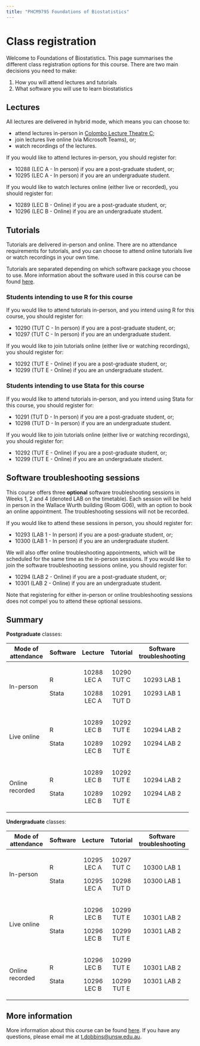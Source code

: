 ```yaml
---
title: "PHCM9795 Foundations of Biostatistics"
---
```


# Class registration

Welcome to Foundations of Biostatistics. This page summarises the different class registration options for this course. There are two main decisions you need to make:

1.  How you will attend lectures and tutorials
2.  What software you will use to learn biostatistics

## Lectures

All lectures are delivered in hybrid mode, which means you can choose to:

-   attend lectures in-person in [Colombo Lecture Theatre C](https://www.learningenvironments.unsw.edu.au/physical-spaces/colombo-building/k-b16-lg05-colombo-theatre-c);
-   join lectures live online (via Microsoft Teams), or;
-   watch recordings of the lectures.

If you would like to attend lectures in-person, you should register for:

-   10288 (LEC A - In person) if you are a post-graduate student, or;
-   10295 (LEC A - In person) if you are an undergraduate student.

If you would like to watch lectures online (either live or recorded), you should register for:

-   10289 (LEC B - Online) if you are a post-graduate student, or;
-   10296 (LEC B - Online) if you are an undergraduate student.

## Tutorials

Tutorials are delivered in-person and online. There are no attendance requirements for tutorials, and you can choose to attend online tutorials live or watch recordings in your own time.

Tutorials are separated depending on which software package you choose to use. More information about the software used in this course can be found [here](https://timothydobbins.github.io/foundations/software.html).

### Students intending to use R for this course

If you would like to attend tutorials in-person, and you intend using R for this course, you should register for:

-   10290 (TUT C - In person) if you are a post-graduate student, or;
-   10297 (TUT C - In person) if you are an undergraduate student.

If you would like to join tutorials online (either live or watching recordings), you should register for:

-   10292 (TUT E - Online) if you are a post-graduate student, or;
-   10299 (TUT E - Online) if you are an undergraduate student.

### Students intending to use Stata for this course

If you would like to attend tutorials in-person, and you intend using Stata for this course, you should register for:

-   10291 (TUT D - In person) if you are a post-graduate student, or;
-   10298 (TUT D - In person) if you are an undergraduate student.

If you would like to join tutorials online (either live or watching recordings), you should register for:

-   10292 (TUT E - Online) if you are a post-graduate student, or;
-   10299 (TUT E - Online) if you are an undergraduate student.

## Software troubleshooting sessions

This course offers three **optional** software troubleshooting sessions in Weeks 1, 2 and 4 (denoted LAB on the timetable). Each session will be held in person in the Wallace Wurth building (Room G06), with an option to book an online appointment. The troubleshooting sessions will not be recorded.

If you would like to attend these sessions in person, you should register for:

-   10293 (LAB 1 - In person) if you are a post-graduate student, or;
-   10300 (LAB 1 - In person) if you are an undergraduate student.

We will also offer online troubleshooting appointments, which will be scheduled for the same time as the in-person sessions. If you would like to join the software troubleshooting sessions online, you should register for:

-   10294 (LAB 2 - Online) if you are a post-graduate student, or;
-   10301 (LAB 2 - Online) if you are an undergraduate student.

Note that registering for either in-person or online troubleshooting sessions does not compel you to attend these optional sessions.

## Summary

**Postgraduate** classes:

+--------------------+------------+-------------+-------------+--------------------------+
| Mode of attendance | Software   | Lecture     | Tutorial    | Software troubleshooting |
+====================+============+:===========:+:===========:+:========================:+
| In-person          | R          | 10288 LEC A | 10290 TUT C | 10293 LAB 1              |
|                    |            |             |             |                          |
|                    | Stata      | 10288 LEC A | 10291 TUT D | 10293 LAB 1              |
+--------------------+------------+-------------+-------------+--------------------------+
| Live online        | R          | 10289 LEC B | 10292 TUT E | 10294 LAB 2              |
|                    |            |             |             |                          |
|                    | Stata      | 10289 LEC B | 10292 TUT E | 10294 LAB 2              |
+--------------------+------------+-------------+-------------+--------------------------+
| Online recorded    | R          | 10289 LEC B | 10292 TUT E | 10294 LAB 2              |
|                    |            |             |             |                          |
|                    | Stata      | 10289 LEC B | 10292 TUT E | 10294 LAB 2              |
+--------------------+------------+-------------+-------------+--------------------------+

**Undergraduate** classes:

+--------------------+------------+-------------+-------------+--------------------------+
| Mode of attendance | Software   | Lecture     | Tutorial    | Software troubleshooting |
+====================+============+:===========:+:===========:+:========================:+
| In-person          | R          | 10295 LEC A | 10297 TUT C | 10300 LAB 1              |
|                    |            |             |             |                          |
|                    | Stata      | 10295 LEC A | 10298 TUT D | 10300 LAB 1              |
+--------------------+------------+-------------+-------------+--------------------------+
| Live online        | R          | 10296 LEC B | 10299 TUT E | 10301 LAB 2              |
|                    |            |             |             |                          |
|                    | Stata      | 10296 LEC B | 10299 TUT E | 10301 LAB 2              |
+--------------------+------------+-------------+-------------+--------------------------+
| Online recorded    | R          | 10296 LEC B | 10299 TUT E | 10301 LAB 2              |
|                    |            |             |             |                          |
|                    | Stata      | 10296 LEC B | 10299 TUT E | 10301 LAB 2              |
+--------------------+------------+-------------+-------------+--------------------------+

## More information

More information about this course can be found [here](https://timothydobbins.github.io/foundations/). If you have any questions, please email me at [t.dobbins\@unsw.edu.au](mailto:t.dobbins@unsw.edu.au).
